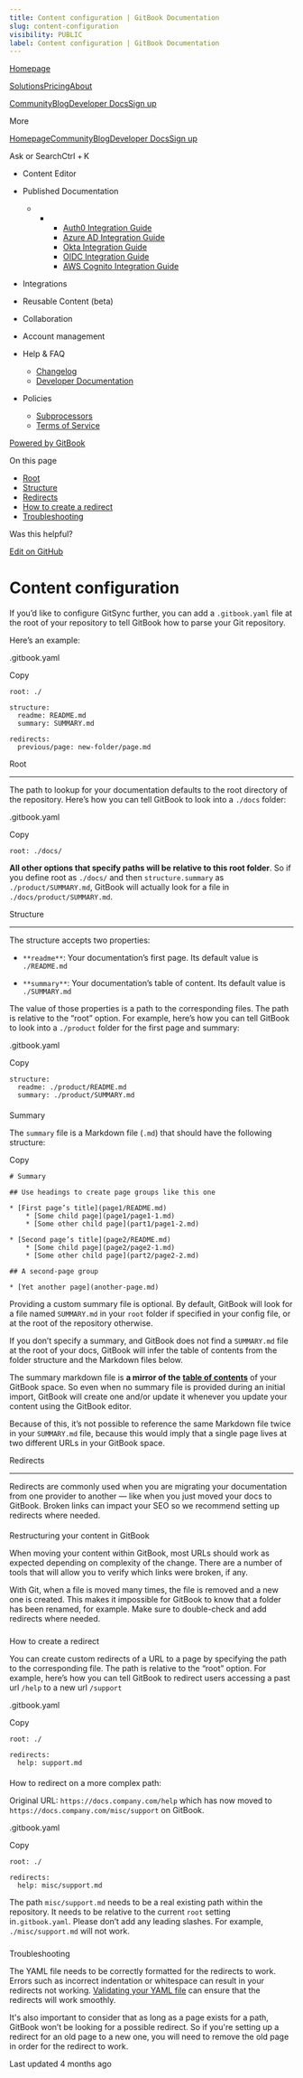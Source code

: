 ```yaml
---
title: Content configuration | GitBook Documentation
slug: content-configuration
visibility: PUBLIC
label: Content configuration | GitBook Documentation
---
```

[Homepage](https://www.gitbook.com/)

[Solutions](https://www.gitbook.com/solutions/public-docs)[Pricing](https://www.gitbook.com/pricing)[About](https://www.gitbook.com/about)

[Community](https://github.com/GitbookIO/community)[Blog](https://www.gitbook.com/blog)[Developer Docs](https://developer.gitbook.com/)[Sign up](https://gitbook.com/join)

More

[Homepage](https://www.gitbook.com/)[Community](https://github.com/GitbookIO/community)[Blog](https://www.gitbook.com/blog)[Developer Docs](https://developer.gitbook.com/)[Sign up](https://gitbook.com/join)

Ask or SearchCtrl + K

*   Content Editor
    
*   Published Documentation
    
    *   *   *   [Auth0 Integration Guide](https://developer.gitbook.com/visitor-authentication/guides/integrations/how-to-use-auth0-integration-for-visitor-authentication)
            *   [Azure AD Integration Guide](https://developer.gitbook.com/visitor-authentication/guides/integrations/how-to-use-azure-ad-integration-for-visitor-authentication)
            *   [Okta Integration Guide](https://developer.gitbook.com/visitor-authentication/guides/integrations/how-to-use-okta-integration-for-visitor-authentication)
            *   [OIDC Integration Guide](https://developer.gitbook.com/visitor-authentication/guides/integrations/how-to-use-the-oidc-integration-for-visitor-authentication)
            *   [AWS Cognito Integration Guide](https://developer.gitbook.com/visitor-authentication/guides/integrations/how-to-use-the-aws-cognito-integration-for-visitor-authentication)
            
        
    
*   Integrations
    
*   Reusable Content (beta)
    
*   Collaboration
    
*   Account management
    
*   Help & FAQ
    
    *   [Changelog](https://changelog.gitbook.com/)
    *   [Developer Documentation](https://developer.gitbook.com/)
*   Policies
    
    *   [Subprocessors](https://policies.gitbook.com/security/subprocessors)
    *   [Terms of Service](https://policies.gitbook.com/terms)

[Powered by GitBook](https://www.gitbook.com/?utm_source=content&utm_medium=trademark&utm_campaign=NkEGS7hzeqa35sMXQZ4X)

On this page

*   [Root](#root)
*   [​Structure‌](#structure)
*   [​Redirects](#redirects)
*   [How to create a redirect](#how-to-create-a-redirect)
*   [Troubleshooting](#troubleshooting)

Was this helpful?

[Edit on GitHub](https://github.com/GitbookIO/public-docs/blob/main/integrations/git-sync/content-configuration.md)

Content configuration
=====================

If you’d like to configure GitSync further, you can add a `.gitbook.yaml` file at the root of your repository to tell GitBook how to parse your Git repository.

Here’s an example:

.gitbook.yaml

Copy

    root: ./
    
    ​structure:
      readme: README.md
      summary: SUMMARY.md​
    
    redirects:
      previous/page: new-folder/page.md

[](#root)

Root


-------------------

The path to lookup for your documentation defaults to the root directory of the repository. Here’s how you can tell GitBook to look into a `./docs` folder:

.gitbook.yaml

Copy

    root: ./docs/

**All other options that specify paths will be relative to this root folder**. So if you define root as `./docs/` and then `structure.summary` as `./product/SUMMARY.md`, GitBook will actually look for a file in `./docs/product/SUMMARY.md`.‌

[](#structure)

​Structure‌


-------------------------------

The structure accepts two properties:‌

*   `**readme**`: Your documentation’s first page. Its default value is `./README.md`
    
*   `**summary**`: Your documentation’s table of content. Its default value is `./SUMMARY.md`
    

The value of those properties is a path to the corresponding files. The path is relative to the “root” option. For example, here’s how you can tell GitBook to look into a `./product` folder for the first page and summary:

.gitbook.yaml

Copy

    structure:
      readme: ./product/README.md
      summary: ./product/SUMMARY.md

#### 

[](#summary)

​Summary‌

The `summary` file is a Markdown file (`.md`) that should have the following structure:

Copy

    ‌# Summary​
    
    ## Use headings to create page groups like this one​
    
    * [First page’s title](page1/README.md)
        * [Some child page](page1/page1-1.md)
        * [Some other child page](part1/page1-2.md)
    
    * [Second page’s title](page2/README.md)
        * [Some child page](page2/page2-1.md)
        * [Some other child page](part2/page2-2.md)
    
    ## A second-page group​
    
    * [Yet another page](another-page.md)

Providing a custom summary file is optional. By default, GitBook will look for a file named `SUMMARY.md` in your `root` folder if specified in your config file, or at the root of the repository otherwise.

If you don’t specify a summary, and GitBook does not find a `SUMMARY.md` file at the root of your docs, GitBook will infer the table of contents from the folder structure and the Markdown files below.‌

The summary markdown file is **a mirror of the** [**table of contents**](https://docs.gitbook.com/getting-started/overview#table-of-contents) of your GitBook space. So even when no summary file is provided during an initial import, GitBook will create one and/or update it whenever you update your content using the GitBook editor.

Because of this, it’s not possible to reference the same Markdown file twice in your `SUMMARY.md` file, because this would imply that a single page lives at two different URLs in your GitBook space.

[](#redirects)

​Redirects


------------------------------

Redirects are commonly used when you are migrating your documentation from one provider to another — like when you just moved your docs to GitBook. Broken links can impact your SEO so we recommend setting up redirects where needed.

#### 

[](#restructuring-your-content-in-gitbook)

Restructuring your content in GitBook

When moving your content within GitBook, most URLs should work as expected depending on complexity of the change. There are a number of tools that will allow you to verify which links were broken, if any.

With Git, when a file is moved many times, the file is removed and a new one is created. This makes it impossible for GitBook to know that a folder has been renamed, for example. Make sure to double-check and add redirects where needed.

### 

[](#how-to-create-a-redirect)

How to create a redirect

You can create custom redirects of a URL to a page by specifying the path to the corresponding file. The path is relative to the “root” option. For example, here’s how you can tell GitBook to redirect users accessing a past url `/help` to a new url `/support`

.gitbook.yaml

Copy

    root: ./
    
    redirects:
      help: support.md

#### 

[](#how-to-redirect-on-a-more-complex-path)

How to redirect on a more complex path:

Original URL: `https://docs.company.com/help` which has now moved to `https://docs.company.com/misc/support` on GitBook.

.gitbook.yaml

Copy

    root: ./
    
    redirects:
      help: misc/support.md

The path `misc/support.md` needs to be a real existing path within the repository. It needs to be relative to the current `root` setting in`.gitbook.yaml`. Please don’t add any leading slashes. For example, `./misc/support.md` will not work.

### 

[](#troubleshooting)

Troubleshooting

The YAML file needs to be correctly formatted for the redirects to work. Errors such as incorrect indentation or whitespace can result in your redirects not working. [Validating your YAML file](https://www.yamllint.com/) can ensure that the redirects will work smoothly.

It's also important to consider that as long as a page exists for a path, GitBook won’t be looking for a possible redirect. So if you're setting up a redirect for an old page to a new one, you will need to remove the old page in order for the redirect to work.

Last updated 4 months ago
